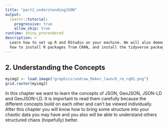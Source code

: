 ```yaml
---
title: "part2_understandingJSON"
output:
  learnr::tutorial:
    progressive: true
    allow_skip: true
runtime: shiny_prerendered
description: >
  Learn how to set up R and RStudio on your machine. We will also demonstrate
  how to install R packages from CRAN, and install the tidyverse package.
---
```


## 2. Understanding the Concepts
```r
myimg2 <- load.image("graphics/undraw_Maker_launch_re_rq81.png")
grid.raster(myimg2)
```
In this chapter we want to learn the concepts of JSON, GeoJSON, JSON-LD and GeoJSON-LD. It is important to read them carefully because the different concepts build on each other and can't be viewed individually. After this chapter you will know how to bring some structure into your chaotic data you may have and you also will be able to understand others structured chaos (hopefully) better.
